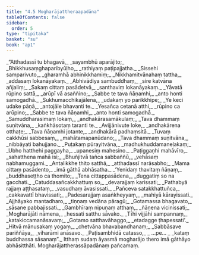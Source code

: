 ```yaml
---
title: "4.5 Mogharājattheraapadāna"
tableOfContents: false
sidebar:
  order: 5
type: "tipitaka"
basket: "su"
book: "ap1"
---
```



<DynamicBreadcrumb />

<Division number="64" book="ap1" bookNo="20" page="96">

<Paragraph number="1144" type="verses" book="ap1">
_“Atthadassī tu bhagavā,_  
_sayambhū aparājito;_  
_Bhikkhusaṃghaparibyūḷho,_  
_rathiyaṃ paṭipajjatha._  

</Paragraph>

</Division>
<Division number="65" book="ap1" bookNo="20" page="96">

<Paragraph number="1145" type="verses" book="ap1">
_Sissehi samparivuto,_  
_gharamhā abhinikkhamiṃ;_  
_Nikkhamitvānahaṃ tattha,_  
_addasaṃ lokanāyakaṃ._  

</Paragraph>

</Division>
<Division number="66" book="ap1" bookNo="20" page="96">

<Paragraph number="1146" type="verses" book="ap1">
_Abhivādiya sambuddhaṃ,_  
_sire katvāna añjaliṃ;_  
_Sakaṃ cittaṃ pasādetvā,_  
_santhaviṃ lokanāyakaṃ._  

</Paragraph>

</Division>
<Division number="67" book="ap1" bookNo="20" page="96">

<Paragraph number="1147" type="verses" book="ap1">
_Yāvatā rūpino sattā,_  
_arūpī vā asaññino;_  
_Sabbe te tava ñāṇamhi,_  
_anto honti samogadhā._  

</Paragraph>

</Division>
<Division number="68" book="ap1" bookNo="20" page="97">

<Paragraph number="1148" type="verses" book="ap1">
_Sukhumacchikajālena,_  
_udakaṃ yo parikkhipe;_  
_Ye keci udake pāṇā,_  
_antojāle bhavanti te._  

</Paragraph>

</Division>
<Division number="69" book="ap1" bookNo="20" page="97">

<Paragraph number="1149" type="verses" book="ap1">
_Yesañca cetanā atthi,_  
_rūpino ca arūpino;_  
_Sabbe te tava ñāṇamhi,_  
_anto honti samogadhā._  

</Paragraph>

</Division>
<Division number="70" book="ap1" bookNo="20" page="97">

<Paragraph number="1150" type="verses" book="ap1">
_Samuddharasimaṃ lokaṃ,_  
_andhakārasamākulaṃ;_  
_Tava dhammaṃ suṇitvāna,_  
_kaṅkhāsotaṃ taranti te._  

</Paragraph>

</Division>
<Division number="71" book="ap1" bookNo="20" page="97">

<Paragraph number="1151" type="verses" book="ap1">
_Avijjānivute loke,_  
_andhakārena otthaṭe;_  
_Tava ñāṇamhi jotante,_  
_andhakārā padhaṃsitā._  

</Paragraph>

</Division>
<Division number="72" book="ap1" bookNo="20" page="97">

<Paragraph number="1152" type="verses" book="ap1">
_Tuvaṃ cakkhūsi sabbesaṃ,_  
_mahātamapanūdano;_  
_Tava dhammaṃ suṇitvāna,_  
_nibbāyati bahujjano._  

</Paragraph>

</Division>
<Division number="73" book="ap1" bookNo="20" page="97">

<Paragraph number="1153" type="verses" book="ap1">
_Puṭakaṃ pūrayitvāna,_  
_madhukhuddamaneḷakaṃ;_  
_Ubho hatthehi paggayha,_  
_upanesiṃ mahesino._  

</Paragraph>

</Division>
<Division number="74" book="ap1" bookNo="20" page="97">

<Paragraph number="1154" type="verses" book="ap1">
_Paṭiggaṇhi mahāvīro,_  
_sahatthena mahā isi;_  
_Bhuñjitvā tañca sabbaññū,_  
_vehāsaṃ nabhamuggami._  

</Paragraph>

</Division>
<Division number="75" book="ap1" bookNo="20" page="97">

<Paragraph number="1155" type="verses" book="ap1">
_Antalikkhe ṭhito satthā,_  
_atthadassī narāsabho;_  
_Mama cittaṃ pasādento,_  
_imā gāthā abhāsatha._  

</Paragraph>

</Division>
<Division number="76" book="ap1" bookNo="20" page="97">

<Paragraph number="1156" type="verses" book="ap1">
_‘Yenidaṃ thavitaṃ ñāṇaṃ,_  
_buddhaseṭṭho ca thomito;_  
_Tena cittappasādena,_  
_duggatiṃ so na gacchati._  

</Paragraph>

</Division>
<Division number="77" book="ap1" bookNo="20" page="97">

<Paragraph number="1157" type="verses" book="ap1">
_Catuddasañcakkhattuṃ so,_  
_devarajjaṃ karissati;_  
_Pathabyā rajjaṃ aṭṭhasataṃ,_  
_vasudhaṃ āvasissati._  

</Paragraph>

</Division>
<Division number="78" book="ap1" bookNo="20" page="97">

<Paragraph number="1158" type="verses" book="ap1">
_Pañceva satakkhattuñca,_  
_cakkavattī bhavissati;_  
_Padesarajjaṃ asaṅkheyyaṃ,_  
_mahiyā kārayissati._  

</Paragraph>

</Division>
<Division number="79" book="ap1" bookNo="20" page="97">

<Paragraph number="1159" type="verses" book="ap1">
_Ajjhāyako mantadharo,_  
_tiṇṇaṃ vedāna pāragū;_  
_Gotamassa bhagavato,_  
_sāsane pabbajissati._  

</Paragraph>

</Division>
<Division number="80" book="ap1" bookNo="20" page="97">

<Paragraph number="1160" type="verses" book="ap1">
_Gambhīraṃ nipuṇaṃ atthaṃ,_  
_ñāṇena vicinissati;_  
_Mogharājāti nāmena,_  
_hessati satthu sāvako._  

</Paragraph>

</Division>
<Division number="81" book="ap1" bookNo="20" page="98">

<Paragraph number="1161" type="verses" book="ap1">
_Tīhi vijjāhi sampannaṃ,_  
_katakiccamanāsavaṃ;_  
_Gotamo satthavāhaggo,_  
_etadagge ṭhapessati’._  

</Paragraph>

</Division>
<Division number="82" book="ap1" bookNo="20" page="98">

<Paragraph number="1162" type="verses" book="ap1">
_Hitvā mānusakaṃ yogaṃ,_  
_chetvāna bhavabandhanaṃ;_  
_Sabbāsave pariññāya,_  
_viharāmi anāsavo._  

</Paragraph>

</Division>
<Division number="83" book="ap1" bookNo="20" page="98">

<Paragraph number="1163" type="verses" book="ap1">
_Paṭisambhidā catasso,_  
_ …pe… _  
_kataṃ buddhassa sāsanaṃ”._  

</Paragraph>

<Paragraph number="1164" book="ap1">
Itthaṃ sudaṃ āyasmā mogharājo thero imā gāthāyo abhāsitthāti.

</Paragraph>
</Division>

<Paragraph number="1165" type="center" book="ap1">
Mogharājattherassāpadānaṃ pañcamaṃ.
</Paragraph>